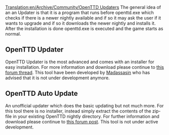 [[Translation:en/Archive/Community/OpenTTD Updaters]]
The general idea of an an Updater is that it is a program that runs before openttd.exe which checks if there is a newer nightly available and if so it may ask the user if it wants to upgrade and if so it downloads the newer nightly and installs it. After the installation is done openttd.exe is executed and the game starts as normal. 

== OpenTTD Updater ==
OpenTTD Updater is the most advanced and comes with an installer for easy installation. For more information and download please continue to [http://www.tt-forums.net/viewtopic.php?p=608777#p608777 this forum thread]. This tool have been developed by [http://www.tt-forums.net/memberlist.php?mode=viewprofile&u=15409 Madassasin] who has advised that it is not under development anymore.

== OpenTTD Auto Update ==
An unofficial updater which does the basic updating but not much more. For this tool there is no installer, instead simply extract the contents of the zip-file in your existing OpenTTD nightly directory. For further information and download please continue to [http://www.tt-forums.net/viewtopic.php?p=607653#p607653 this forum post]. This tool is not under active development.